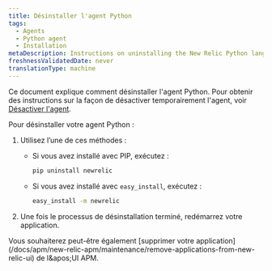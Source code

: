 ```yaml
---
title: Désinstaller l'agent Python
tags:
  - Agents
  - Python agent
  - Installation
metaDescription: Instructions on uninstalling the New Relic Python language agent.
freshnessValidatedDate: never
translationType: machine
---
```


Ce document explique comment désinstaller l'agent Python. Pour obtenir des instructions sur la façon de désactiver temporairement l'agent, voir [Désactiver l'agent](/docs/agents/manage-apm-agents/installation/disable-apm-agent#python).

Pour désinstaller votre agent Python :

1. Utilisez l’une de ces méthodes :

   * Si vous avez installé avec PIP, exécutez :

     ```sh
     pip uninstall newrelic
     ```

   * Si vous avez installé avec `easy_install`, exécutez :

     ```sh
     easy_install -m newrelic
     ```

2. Une fois le processus de désinstallation terminé, redémarrez votre application.

<Callout variant="tip">
  Vous souhaiterez peut-être également [supprimer votre application](/docs/apm/new-relic-apm/maintenance/remove-applications-from-new-relic-ui) de l&amp;apos;UI APM.
</Callout>
